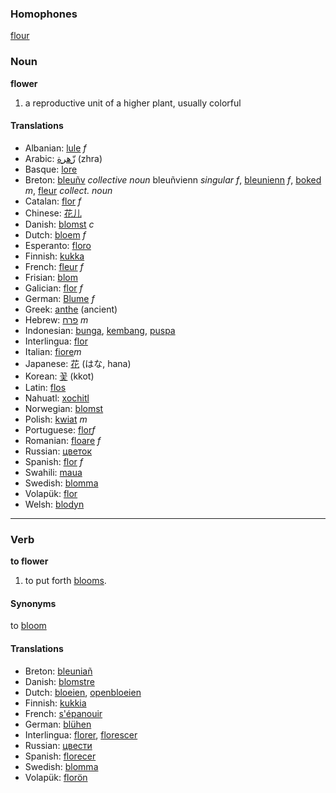 ===Homophones===
[[flour]]

===Noun===
'''flower'''

#a reproductive unit of a higher plant, usually colorful

====Translations====
*Albanian: [[lule]] ''f''
*Arabic: [[زّهرة]] (zhra)
*Basque: [[lore]]
*Breton: [[bleuñv]] ''collective noun'' bleuñvienn ''singular f'', [[bleunienn]] ''f'', [[boked]] ''m'', [[fleur]] ''collect. noun''
*Catalan: [[flor]] ''f''
*Chinese: [[花儿]]
*Danish: [[blomst]] ''c''
*Dutch: [[bloem]] ''f''
*Esperanto: [[floro]]
*Finnish: [[kukka]]
*French: [[fleur]] ''f''
*Frisian: [[blom]]
*Galician: [[flor]] ''f''
*German: [[Blume]] ''f''
*Greek: [[anthe]] (ancient)
*Hebrew: [[פרח]] ''m''
*Indonesian: [[bunga]], [[kembang]], [[puspa]]
*Interlingua: [[flor]]
*Italian: [[fiore]]''m''
*Japanese: [[花]] (はな, hana)
*Korean: [[꽃]] (kkot)
*Latin: [[flos]]
*Nahuatl: [[xochitl]]
*Norwegian: [[blomst]]
*Polish: [[kwiat]] ''m''
*Portuguese: [[flor]]''f''
*Romanian: [[floare]] ''f''
*Russian: [[цветок]]
*Spanish: [[flor]] ''f''
*Swahili: [[maua]]
*Swedish: [[blomma]]
*Volapük: [[flor]]
*Welsh: [[blodyn]]

----

===Verb===
'''to flower'''

# to put forth [[bloom]]s.

====Synonyms====

to [[bloom]]

====Translations====
*Breton: [[bleuniañ]]
*Danish: [[blomstre]]
*Dutch: [[bloeien]], [[openbloeien]]
*Finnish: [[kukkia]]
*French: [[s'épanouir]]
*German: [[blühen]]
*Interlingua: [[florer]], [[florescer]]
*Russian: [[цвести]]
*Spanish: [[florecer]]
*Swedish: [[blomma]]
*Volapük: [[florön]]